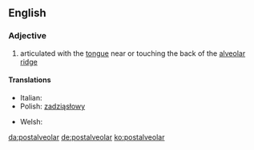 ==English==

===Adjective===
{{en-adj|-}}

# {{context|phonetics|lang=en}} articulated with the [[tongue]] near or touching the back of the [[alveolar ridge]]

====Translations====
{{trans-top|articulated with the tongue near or touching the back of the alveolar ridge}}
* Italian: {{t|it|postalveolare}}
* Polish: [[zadziąsłowy]] {{m}}
{{trans-mid}}
* Welsh: {{t|cy|ôl-orfannol}}
{{trans-bottom}}

[[da:postalveolar]]
[[de:postalveolar]]
[[ko:postalveolar]]